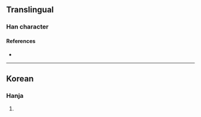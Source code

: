 {{character info}}
==Translingual==

===Han character===
{{Han char|rn=5|rad=乙|as=07|sn=8|four=10717|canj=MRTN|ids=⿱豆乙}}

====References====
* {{Han ref|kx=0084.201|dkj=|dj=|hdz=|uh=3419|ud=13337|bh=|bd=}}

----

==Korean==

===Hanja===
{{ko-hanja|hangeul=둘|rv=dul|mr=tul|y=twul}}

# {{rfdef|ko|sort=乙07}}